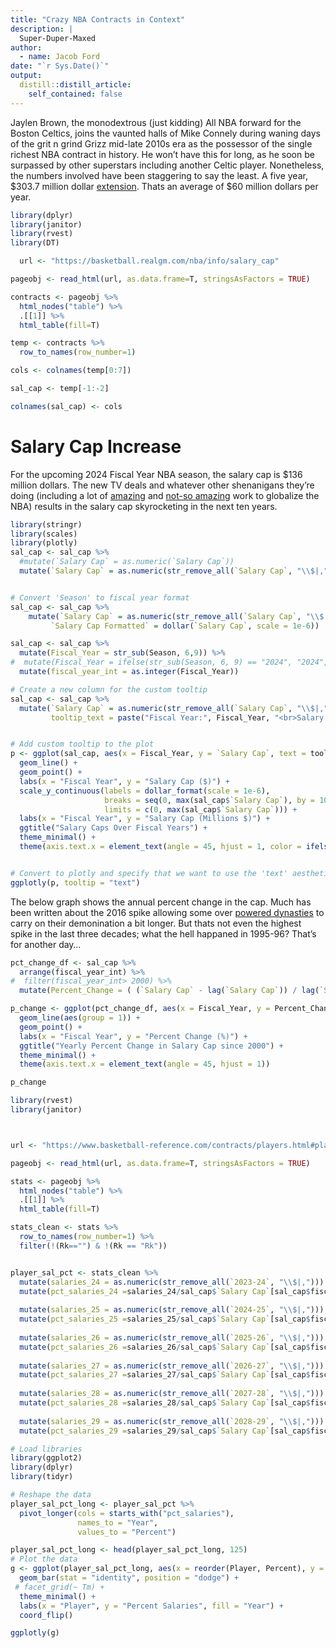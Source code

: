 ```yaml
---
title: "Crazy NBA Contracts in Context"
description: |
  Super-Duper-Maxed
author:
  - name: Jacob Ford
date: "`r Sys.Date()`"
output:
  distill::distill_article:
    self_contained: false
---
```


Jaylen Brown, the monodextrous (just kidding) All NBA forward for the Boston Celtics, joins the vaunted halls of Mike Connely during waning days of the grit n grind Grizz mid-late 2010s era as the possessor of the single richest NBA contract in history. He won't have this for long, as he soon be surpassed by other superstars including another Celtic player. Nonetheless, the numbers involved have been staggering to say the least. A five year, $303.7 million dollar [extension](https://www.espn.com/nba/story/_/id/38067889/jaylen-brown-celtics-agree-record-5-year-304m-supermax-extension). Thats an average of $60 million dollars per year.  


```r
library(dplyr)
library(janitor)
library(rvest)
library(DT)

  url <- "https://basketball.realgm.com/nba/info/salary_cap"

pageobj <- read_html(url, as.data.frame=T, stringsAsFactors = TRUE) 

contracts <- pageobj %>%  
  html_nodes("table") %>% 
  .[[1]] %>% 
  html_table(fill=T) 

temp <- contracts %>%
  row_to_names(row_number=1) 

cols <- colnames(temp[0:7])

sal_cap <- temp[-1:-2]

colnames(sal_cap) <- cols


```


# Salary Cap Increase

For the upcoming 2024 Fiscal Year NBA season, the salary cap is $136 million dollars. The new TV deals and whatever other shenanigans they're doing (including a lot of [amazing](https://bleacherreport.com/articles/10059000-adam-silver-says-nba-adding-expansion-team-in-mexico-is-definitely-possible) and [not-so amazing](https://www.msnbc.com/opinion/nba-silence-china-proves-it-s-less-interested-human-rights-n1287663) work to globalize the NBA) results in the salary cap skyrocketing in the next ten years. 

```r
library(stringr)
library(scales)
library(plotly)
sal_cap <- sal_cap %>%
  #mutate(`Salary Cap` = as.numeric(`Salary Cap`))
  mutate(`Salary Cap` = as.numeric(str_remove_all(`Salary Cap`, "\\$|,")))


# Convert 'Season' to fiscal year format
sal_cap <- sal_cap %>%
    mutate(`Salary Cap` = as.numeric(str_remove_all(`Salary Cap`, "\\$|,")),
         `Salary Cap Formatted` = dollar(`Salary Cap`, scale = 1e-6))

sal_cap <- sal_cap %>%
  mutate(Fiscal_Year = str_sub(Season, 6,9)) %>%
#  mutate(Fiscal_Year = ifelse(str_sub(Season, 6, 9) == "2024", "2024", str_sub(Season, 1, 4))) %>%
  mutate(fiscal_year_int = as.integer(Fiscal_Year))

# Create a new column for the custom tooltip
sal_cap <- sal_cap %>%
  mutate(`Salary Cap` = as.numeric(str_remove_all(`Salary Cap`, "\\$|,")),
         tooltip_text = paste("Fiscal Year:", Fiscal_Year, "<br>Salary Cap:", dollar(`Salary Cap`, scale = 1e-6)))


# Add custom tooltip to the plot
p <- ggplot(sal_cap, aes(x = Fiscal_Year, y = `Salary Cap`, text = tooltip_text)) +
  geom_line() +
  geom_point() +
  labs(x = "Fiscal Year", y = "Salary Cap ($)") +
  scale_y_continuous(labels = dollar_format(scale = 1e-6), 
                     breaks = seq(0, max(sal_cap$`Salary Cap`), by = 10000000),
                     limits = c(0, max(sal_cap$`Salary Cap`))) +
  labs(x = "Fiscal Year", y = "Salary Cap (Millions $)") +
  ggtitle("Salary Caps Over Fiscal Years") +
  theme_minimal() +
  theme(axis.text.x = element_text(angle = 45, hjust = 1, color = ifelse(sal_cap$fiscal_year_int > 1995, "black", "red")))


# Convert to plotly and specify that we want to use the 'text' aesthetic for the tooltip
ggplotly(p, tooltip = "text")

```


The below graph shows the annual percent change in the cap. Much has been written about the 2016 spike allowing some over [powered dynasties](https://www.forbes.com/sites/bryantoporek/2022/11/07/how-the-2016-nba-cap-spike-helped-prolong-the-golden-state-warriors-dynasty/?sh=56f52dcd3a10) to carry on their demonination a bit longer. But thats not even the highest spike in the last three decades; what the hell happaned in 1995-96? That's for another day... 

```r
pct_change_df <- sal_cap %>%
  arrange(fiscal_year_int) %>%
#  filter(fiscal_year_int> 2000) %>%
  mutate(Percent_Change = ( (`Salary Cap` - lag(`Salary Cap`)) / lag(`Salary Cap`) ) * 100)

p_change <- ggplot(pct_change_df, aes(x = Fiscal_Year, y = Percent_Change)) +
  geom_line(aes(group = 1)) +
  geom_point() +
  labs(x = "Fiscal Year", y = "Percent Change (%)") +
  ggtitle("Yearly Percent Change in Salary Cap since 2000") +
  theme_minimal() +
  theme(axis.text.x = element_text(angle = 45, hjust = 1))

p_change


```



```r
library(rvest)
library(janitor)



url <- "https://www.basketball-reference.com/contracts/players.html#player-contracts"

pageobj <- read_html(url, as.data.frame=T, stringsAsFactors = TRUE) 

stats <- pageobj %>%  
  html_nodes("table") %>% 
  .[[1]] %>% 
  html_table(fill=T) 

stats_clean <- stats %>%
  row_to_names(row_number=1) %>%
  filter(!(Rk=="") & !(Rk == "Rk"))



```



```r


player_sal_pct <- stats_clean %>%
  mutate(salaries_24 = as.numeric(str_remove_all(`2023-24`, "\\$|,"))) %>%
  mutate(pct_salaries_24 =salaries_24/sal_cap$`Salary Cap`[sal_cap$fiscal_year_int==2024] )  %>%
  
  mutate(salaries_25 = as.numeric(str_remove_all(`2024-25`, "\\$|,"))) %>%
  mutate(pct_salaries_25 =salaries_25/sal_cap$`Salary Cap`[sal_cap$fiscal_year_int==2025] ) %>%
  
  mutate(salaries_26 = as.numeric(str_remove_all(`2025-26`, "\\$|,"))) %>%
  mutate(pct_salaries_26 =salaries_26/sal_cap$`Salary Cap`[sal_cap$fiscal_year_int==2026] ) %>%
  
  mutate(salaries_27 = as.numeric(str_remove_all(`2026-27`, "\\$|,"))) %>%
  mutate(pct_salaries_27 =salaries_27/sal_cap$`Salary Cap`[sal_cap$fiscal_year_int==2027] ) %>%
  
  mutate(salaries_28 = as.numeric(str_remove_all(`2027-28`, "\\$|,"))) %>%
  mutate(pct_salaries_28 =salaries_28/sal_cap$`Salary Cap`[sal_cap$fiscal_year_int==2028] ) %>%
  
  mutate(salaries_29 = as.numeric(str_remove_all(`2028-29`, "\\$|,"))) %>%
  mutate(pct_salaries_29 =salaries_29/sal_cap$`Salary Cap`[sal_cap$fiscal_year_int==2029] ) 


```




```r
# Load libraries
library(ggplot2)
library(dplyr)
library(tidyr)

# Reshape the data
player_sal_pct_long <- player_sal_pct %>%
  pivot_longer(cols = starts_with("pct_salaries"), 
               names_to = "Year",
               values_to = "Percent")

player_sal_pct_long <- head(player_sal_pct_long, 125)
# Plot the data
g <- ggplot(player_sal_pct_long, aes(x = reorder(Player, Percent), y = Percent, fill = Year)) +
  geom_bar(stat = "identity", position = "dodge") +
 # facet_grid(~ Tm) +
  theme_minimal() +
  labs(x = "Player", y = "Percent Salaries", fill = "Year") +
  coord_flip()

ggplotly(g)

```










